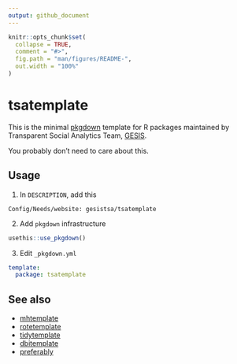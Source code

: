 ```yaml
---
output: github_document
---
```


<!-- README.md is generated from README.Rmd. Please edit that file -->

```r
knitr::opts_chunk$set(
  collapse = TRUE,
  comment = "#>",
  fig.path = "man/figures/README-",
  out.width = "100%"
)
```

# tsatemplate

<!-- badges: start -->
<!-- badges: end -->

This is the minimal [pkgdown](https://github.com/r-lib/pkgdown) template for R packages maintained by Transparent Social Analytics Team, [GESIS](https://www.gesis.org/home). 

You probably don't need to care about this.

## Usage

1. In `DESCRIPTION`, add this

```
Config/Needs/website: gesistsa/tsatemplate
```

2. Add `pkgdown` infrastructure

```r
usethis::use_pkgdown()
```

3. Edit `_pkgdown.yml`

```yaml
template:
  package: tsatemplate
```

## See also

* [mhtemplate](https://github.com/GESIS-Methods-Hub/mhtemplate)
* [rotetemplate](https://github.com/ropensci-org/rotemplate)
* [tidytemplate](https://github.com/tidyverse/tidytemplate)
* [dbitemplate](https://github.com/r-dbi/dbitemplate)
* [preferably](https://github.com/amirmasoudabdol/preferably)
